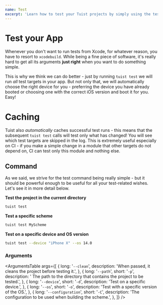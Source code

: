 ```yaml
---
name: Test
excerpt: 'Learn how to test your Tuist projects by simply using the test command that is optimized for minimal configuration.'
---
```


# Test your App

Whenever you don't want to run tests from Xcode, for whatever reason, you have to resort to `xcodebuild`.
While being a fine piece of software, it's really hard to get all its arguments **just right**
when you want to do something simple.

This is why we think we can do better - just by running `tuist test` we will run _all_ test targets in your app.
But not only that, we will automatically choose the right device for you - preferring the device you have already booted
or choosing one with the correct iOS version and boot it for you. Easy!

# Caching

Tuist also _automatically_ caches successful test runs - this means that the subsequent `tuist test` calls will
test only what has changed! You will see which test targets are skipped in the log.
This is extremely useful especially on CI - if you make a simple change in a module that other targets
do not depend on, CI can test only this module and nothing else.

## Command

As we said, we strive for the test command being really simple - but it should be powerful enough to be useful for all your
test-related wishes. Let's see it in more detail below.

**Test the project in the current directory**

```bash
tuist test
```

**Test a specific scheme**

```bash
tuist test MyScheme
```

**Test on a specific device and OS version**

```bash
tuist test --device "iPhone X" --os 14.0
```

<Message
  info
  title="Standard commands"
  description="One of the benefits of using Tuist over other automation tools is that developers can get familiar with a set of commands that they can use in any Tuist project."
/>

### Arguments

<ArgumentsTable
  args={[
    {
      long: '`--clean`',
      description: 'When passed, it cleans the project before testing it.',
    },
    {
      long: '`--path`',
      short: '`-p`',
      description:
        ' The path to the directory that contains the project to be tested.',
    },
    {
      long: '`--device`',
      short: '`-d`',
      description: 'Test on a specific device.',
    },
    {
      long: '`--os`',
      short: '`-o`',
      description: 'Test with a specific version of the OS.',
    },
    {
      long: '`--configuration`',
      short: '`-C`',
      description: 'The configuration to be used when building the scheme.',
    },
  ]}
/>
